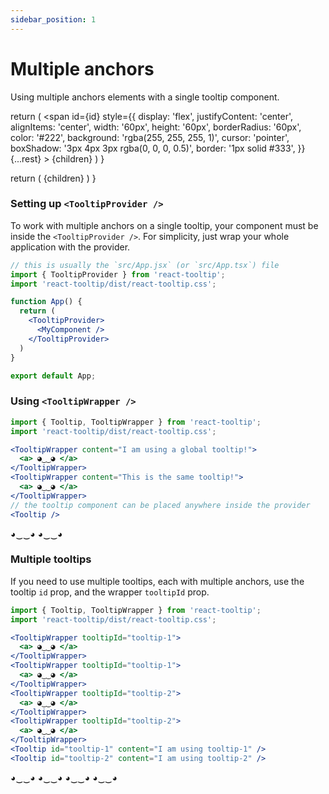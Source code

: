 ```yaml
---
sidebar_position: 1
---
```


# Multiple anchors

Using multiple anchors elements with a single tooltip component.


  return (
    <span
      id={id}
      style={{
        display: 'flex',
        justifyContent: 'center',
        alignItems: 'center',
        width: '60px',
        height: '60px',
        borderRadius: '60px',
        color: '#222',
        background: 'rgba(255, 255, 255, 1)',
        cursor: 'pointer',
        boxShadow: '3px 4px 3px rgba(0, 0, 0, 0.5)',
        border: '1px solid #333',
      }}
      {...rest}
    >
      {children}
    </span>
  )
}

  return (
    <TooltipProvider>
      {children}
    </TooltipProvider>
  )
}

### Setting up `<TooltipProvider />`

To work with multiple anchors on a single tooltip, your component must be inside the `<TooltipProvider />`.
For simplicity, just wrap your whole application with the provider.

```jsx
// this is usually the `src/App.jsx` (or `src/App.tsx`) file
import { TooltipProvider } from 'react-tooltip';
import 'react-tooltip/dist/react-tooltip.css';

function App() {
  return (
    <TooltipProvider>
      <MyComponent />
    </TooltipProvider>
  )
}

export default App;
```

### Using `<TooltipWrapper />`

```jsx
import { Tooltip, TooltipWrapper } from 'react-tooltip';
import 'react-tooltip/dist/react-tooltip.css';

<TooltipWrapper content="I am using a global tooltip!">
  <a> ◕‿‿◕ </a>
</TooltipWrapper>
<TooltipWrapper content="This is the same tooltip!">
  <a> ◕‿‿◕ </a>
</TooltipWrapper>
// the tooltip component can be placed anywhere inside the provider
<Tooltip />
```

<div style={{ display: 'flex', columnGap: '16px', justifyContent: 'center', paddingTop: '36px' }}>
  <WithProvider>
    <TooltipWrapper content="I am using a global tooltip!">
      <TooltipAnchor>
        ◕‿‿◕
      </TooltipAnchor>
    </TooltipWrapper>
    <TooltipWrapper content="This is the same tooltip!">
      <TooltipAnchor>
        ◕‿‿◕
      </TooltipAnchor>
    </TooltipWrapper>
    <Tooltip />
  </WithProvider>
</div>

### Multiple tooltips

If you need to use multiple tooltips, each with multiple anchors, use the tooltip `id` prop, and the wrapper `tooltipId` prop.

```jsx
import { Tooltip, TooltipWrapper } from 'react-tooltip';
import 'react-tooltip/dist/react-tooltip.css';

<TooltipWrapper tooltipId="tooltip-1">
  <a> ◕‿‿◕ </a>
</TooltipWrapper>
<TooltipWrapper tooltipId="tooltip-1">
  <a> ◕‿‿◕ </a>
</TooltipWrapper>
<TooltipWrapper tooltipId="tooltip-2">
  <a> ◕‿‿◕ </a>
</TooltipWrapper>
<TooltipWrapper tooltipId="tooltip-2">
  <a> ◕‿‿◕ </a>
</TooltipWrapper>
<Tooltip id="tooltip-1" content="I am using tooltip-1" />
<Tooltip id="tooltip-2" content="I am using tooltip-2" />
```

<div style={{ display: 'flex', columnGap: '16px', justifyContent: 'center', paddingTop: '36px' }}>
  <WithProvider>
    <TooltipWrapper tooltipId="tooltip-1">
      <TooltipAnchor>
        ◕‿‿◕
      </TooltipAnchor>
    </TooltipWrapper>
    <TooltipWrapper tooltipId="tooltip-1">
      <TooltipAnchor>
        ◕‿‿◕
      </TooltipAnchor>
    </TooltipWrapper>
    <TooltipWrapper tooltipId="tooltip-2">
      <TooltipAnchor>
        ◕‿‿◕
      </TooltipAnchor>
    </TooltipWrapper>
    <TooltipWrapper tooltipId="tooltip-2">
      <TooltipAnchor>
        ◕‿‿◕
      </TooltipAnchor>
    </TooltipWrapper>
    <Tooltip id="tooltip-1" content="I am using tooltip-1" />
    <Tooltip id="tooltip-2" content="I am using tooltip-2" />
  </WithProvider>
</div>
